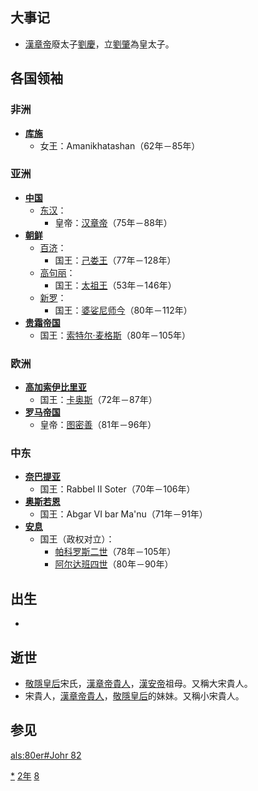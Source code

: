 {{otheruse|中華民國82年}}
{{yearTOC|82|东汉'''[[建初_(汉章帝)|建初]]七年'''}}

== 大事记 ==
*[[漢章帝|漢章帝]]廢太子[[劉慶_(東漢)|劉慶]]，立[[劉肇|劉肇]]為皇太子。
== 各国领袖 ==
=== 非洲 ===
*'''[[库施|库施]]'''
**女王：Amanikhatashan（62年－85年）

=== 亚洲 ===
*'''[[中国|中国]]'''
**[[东汉|东汉]]：
***皇帝：[[汉章帝|汉章帝]]（75年－88年）
*'''[[古朝鮮|朝鲜]]'''
**[[百济|百济]]：
***国王：[[己娄王|己娄王]]（77年－128年）
**[[高句丽|高句丽]]：
***国王：[[太祖王|太祖王]]（53年－146年）
**[[新罗|新罗]]：
***国王：[[婆娑尼师今|婆娑尼师今]]（80年－112年）
*'''[[贵霜帝国|贵霜帝国]]'''
**国王：[[索特尔·麦格斯|索特尔·麦格斯]]（80年－105年）

=== 欧洲 ===
*'''[[高加索伊比里亚|高加索伊比里亚]]'''
**国王：[[卡奥斯|卡奥斯]]（72年－87年）
*'''[[罗马帝国|罗马帝国]]'''
**皇帝：[[图密善|图密善]]（81年－96年）

=== 中东 ===
*'''[[奈巴提亚|奈巴提亚]]'''
**国王：Rabbel II Soter（70年－106年）
*'''[[奥斯若恩|奥斯若恩]]'''
**国王：Abgar VI bar Ma'nu（71年－91年）
*'''[[安息_(国家)|安息]]''' 
**国王（政权对立）：
***[[帕科罗斯二世|帕科罗斯二世]]（78年－105年）
***[[阿尔达班四世|阿尔达班四世]]（80年－90年）
== 出生 ==
*

== 逝世 ==
*[[敬隱皇后|敬隱皇后]]宋氏，[[漢章帝|漢章帝]][[貴人|貴人]]，[[漢安帝|漢安帝]]祖母。又稱大宋貴人。
*宋貴人，[[漢章帝|漢章帝]][[貴人|貴人]]，[[敬隱皇后|敬隱皇后]]的妹妹。又稱小宋貴人。

== 参见 ==
{{Wikisource year mention}}

[[Category:82年|*]]
[[Category:80年代|2年]]
[[Category:1世纪各年|8]]

[[als:80er#Johr_82|als:80er#Johr 82]]